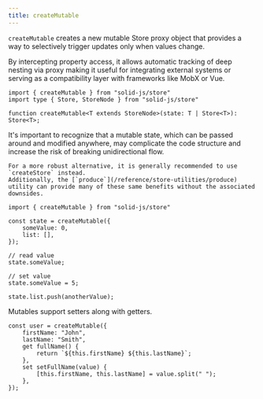 ```yaml
---
title: createMutable
---
```


`createMutable` creates a new mutable Store proxy object that provides a way to selectively trigger updates only when values change.

By intercepting property access, it allows automatic tracking of deep nesting via proxy making it useful for integrating external systems or serving as a compatibility layer with frameworks like MobX or Vue.

```tsx
import { createMutable } from "solid-js/store"
import type { Store, StoreNode } from "solid-js/store"

function createMutable<T extends StoreNode>(state: T | Store<T>): Store<T>;
```

<Callout>
	It's important to recognize that a mutable state, which can be passed around and modified anywhere, may complicate the code structure and increase the risk of breaking unidirectional flow.
	
	For a more robust alternative, it is generally recommended to use `createStore` instead.
	Additionally, the [`produce`](/reference/store-utilities/produce) utility can provide many of these same benefits without the associated downsides.
</Callout>

```tsx
import { createMutable } from "solid-js/store"

const state = createMutable({
	someValue: 0,
	list: [],
});

// read value
state.someValue;

// set value
state.someValue = 5;

state.list.push(anotherValue);
```

Mutables support setters along with getters.

```tsx
const user = createMutable({
	firstName: "John",
	lastName: "Smith",
	get fullName() {
		return `${this.firstName} ${this.lastName}`;
	},
	set setFullName(value) {
		[this.firstName, this.lastName] = value.split(" ");
	},
});
```

